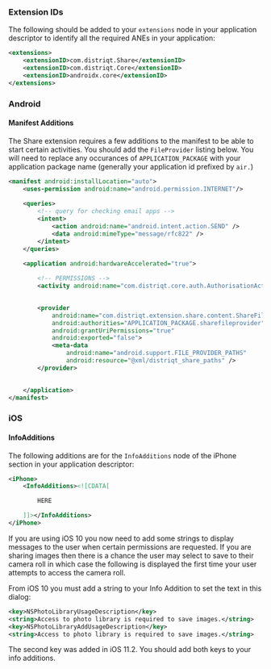 
### Extension IDs

The following should be added to your `extensions` node in your application descriptor to identify all the required ANEs in your application:

```xml
<extensions>
    <extensionID>com.distriqt.Share</extensionID>
    <extensionID>com.distriqt.Core</extensionID>
    <extensionID>androidx.core</extensionID>
</extensions>
```



### Android

#### Manifest Additions

The Share extension requires a few additions to the manifest to be able to start certain activities. 
You should add the `FileProvider` listing below. 
You will need to replace any occurances of `APPLICATION_PACKAGE` with your application package name 
(generally your application id prefixed by `air.`)

```xml
<manifest android:installLocation="auto">
	<uses-permission android:name="android.permission.INTERNET"/>
	
	<queries>
		<!-- query for checking email apps -->
		<intent>
			<action android:name="android.intent.action.SEND" />
			<data android:mimeType="message/rfc822" />
		</intent>
	</queries>

	<application android:hardwareAccelerated="true">
		
		<!-- PERMISSIONS -->
		<activity android:name="com.distriqt.core.auth.AuthorisationActivity" android:theme="@android:style/Theme.Translucent.NoTitleBar" android:exported="false" />
		

		<provider
			android:name="com.distriqt.extension.share.content.ShareFileProvider"
			android:authorities="APPLICATION_PACKAGE.sharefileprovider"
			android:grantUriPermissions="true"
			android:exported="false">
			<meta-data
				android:name="android.support.FILE_PROVIDER_PATHS"
				android:resource="@xml/distriqt_share_paths" />
		</provider>

		
	</application>
</manifest>
```


### iOS

#### InfoAdditions

The following additions are for the `InfoAdditions` node of the iPhone section in your application descriptor:

```xml
<iPhone>
	<InfoAdditions><![CDATA[

		HERE

	]]></InfoAdditions>
</iPhone>
```


If you are using iOS 10 you now need to add some strings to display messages to the user 
when certain permissions are requested. If you are sharing images then there is a chance 
the user may select to save to their camera roll in which case the following is displayed 
the first time your user attempts to access the camera roll.

From iOS 10 you must add a string to your Info Addition to set the text in this dialog:

```xml
<key>NSPhotoLibraryUsageDescription</key>
<string>Access to photo library is required to save images.</string>
<key>NSPhotoLibraryAddUsageDescription</key>
<string>Access to photo library is required to save images.</string>
```

The second key was added in iOS 11.2. You should add both keys to your info additions.




